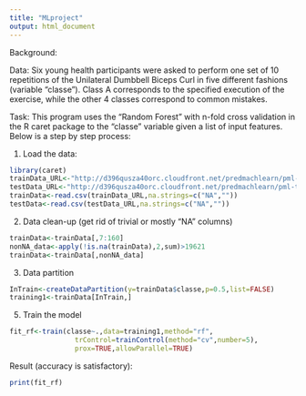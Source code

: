 ```yaml
---
title: "MLproject"
output: html_document
---
```


Background:

Data: Six young health participants were asked to perform one set of 10 repetitions of the Unilateral Dumbbell Biceps Curl in five different fashions (variable “classe”). Class A corresponds to the specified execution of the exercise, while the other 4 classes correspond to common mistakes.

Task: This program uses the “Random Forest” with n-fold cross validation in the R caret package to the “classe” variable given a list of input features. Below is a step by step process:

1. Load the data:

```r
library(caret)
trainData_URL<-"http://d396qusza40orc.cloudfront.net/predmachlearn/pml-training.csv"
testData_URL<-"http://d396qusza40orc.cloudfront.net/predmachlearn/pml-testing.csv"
trainData<-read.csv(trainData_URL,na.strings=c("NA",""))
testData<-read.csv(testData_URL,na.strings=c("NA",""))
```

2. Data clean-up (get rid of trivial or mostly “NA” columns)

```r
trainData<-trainData[,7:160]
nonNA_data<-apply(!is.na(trainData),2,sum)>19621
trainData<-trainData[,nonNA_data]
```

3. Data partition

```r
InTrain<-createDataPartition(y=trainData$classe,p=0.5,list=FALSE)
training1<-trainData[InTrain,]
```


5. Train the model

```r
fit_rf<-train(classe~.,data=training1,method="rf",
                trControl=trainControl(method="cv",number=5),
                prox=TRUE,allowParallel=TRUE)
```

Result (accuracy is satisfactory):
```r
print(fit_rf)
```

